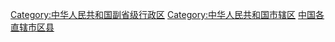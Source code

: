 {{Catmore}}

[[Category:中华人民共和国副省级行政区|Category:中华人民共和国副省级行政区]]
[[Category:中华人民共和国市辖区‎|Category:中华人民共和国市辖区‎]]
[[Category:中国各直辖市区县|]]